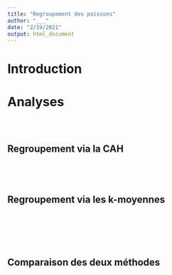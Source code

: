 ```yaml
---
title: "Regroupement des poissons"
author: "___"
date: "2/19/2021"
output: html_document
---
```


<!-- En partant du jeu de données `Fish.csv`, réalisez un regroupement via CAH et un regroupement via les k-moyennes. Comparez vos résultats obtenu avec ces deux méthodes et avec la variable `Species`. -->

# Introduction

<!-- Proposez une court paragraphe qui explique la méthode de la classification ascendante hiérarchique, et un autre qui présente la méthode des k-moyennes. -->

# Analyses

<!-- 
- Importez les données
- Décrivez les données en répondant aux questions suivantes :
    * Combien d'observations comprend ce tableau de données ?
    * Combien y-a-t'il d'individus par espèce ? 
    * Combien y-a-t'il de variables qui permettent de caractériser les espèces (mettez de côté la variable `Species` et ressortez-la ensuite pour comparaison) ? 
-->

```r

```

<!-- Proposez un tableau et un graphique pour explorer ce jeu de données. Décrivez votre tableau et votre graphique en maximum 3 phrases. -->

```r

```

```r

```

## Regroupement via la CAH

<!-- Proposez 2 dendrogrammes. Vous avez la possibilité de travailler sur :
- la standardisation des données
- le choix de l'indice de distance
- le choix de la méthode de lien employée pour réaliser le dendrogramme
- les regroupements en coupant l'arbre à la hauteur souhaitée

Chaque stratégie employée pour réaliser vos dendrogrammes doit être explicitée. La description de votre dendrogramme doit permettre de comprendre les choix que vous avez faits.

Vos descriptions ne doivent pas dépasser 5-7 phrases.
-->

```r

```

```r

```

<!-- Extrayez les regroupements obtenus de votre meilleur dendrogramme. -->

```r

```

<!-- Comparez vos résultats avec la variable `Species` via un tableau de contingence à double entrée. Décrivez les résultats obtenus en 5 à 7 phrases. -->

```r

```

## Regroupement via les k-moyennes

<!-- Proposez 2 regroupement via les k-moyennes. Vous avez la possibilité de travailler sur :
- la standardisation des données
- le nombre de groupes

Chaque stratégie employée pour réaliser vos regroupements doit être explicitée.
Vos descriptions ne doivent pas dépasser 5-7 phrases. 
-->

```r

```

```r

```


```r

```

```r

```


<!-- Extrayez les groupes obtenus de votre meilleures k-moyennes. -->

```r

```

<!-- Comparez vos résultats obtenus avec la variable `Species` via un tableau de contingence à double entrée. Décrivez les résultats obtenus en 5 à 7 phrases. -->

```r

```


## Comparaison des deux méthodes

<!-- Comparez vos regroupements à l'aide de la CAH et des k-moyennes via un tableau de contingence à double entrée. Décrivez les résultats obtenus en 5 à 7 phrases. -->

```r

```
